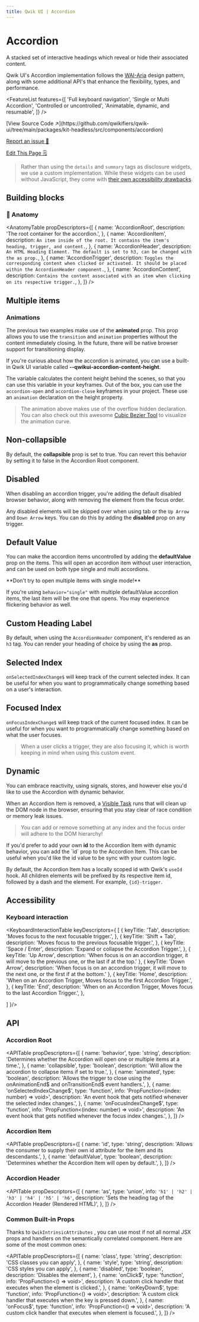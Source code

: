 ```yaml
---
title: Qwik UI | Accordion
---
```



<StatusBanner status={statusByComponent.headless.Accordion} />

# Accordion

A stacked set of interactive headings which reveal or hide their associated content.

<Showcase name="hero" />

Qwik UI's Accordion implementation follows the [WAI-Aria](https://www.w3.org/WAI/ARIA/apg/patterns/accordion/) design pattern, along with some additional API's that enhance the flexibility, types, and performance.

<FeatureList
  features={[
    'Full keyboard navigation',
    'Single or Multi Accordion',
    'Controlled or uncontrolled',
    'Animatable, dynamic, and resumable',
  ]}
/>

<div class="mb-6 flex flex-col gap-2">
[View Source Code ↗️](https://github.com/qwikifiers/qwik-ui/tree/main/packages/kit-headless/src/components/accordion)

[Report an issue 🚨](https://github.com/qwikifiers/qwik-ui/issues)

[Edit This Page 🗒️](<https://github.com/qwikifiers/qwik-ui/edit/main/apps/website/src/routes/docs/headless/(components)/accordion/index.mdx>)

</div>

> Rather than using the `details` and `summary` tags as disclosure widgets, we use a custom implementation. While these widgets can be used without JavaScript, they come with [their own accessibility drawbacks](https://www.scottohara.me/blog/2022/09/12/details-summary.html).

## Building blocks

<CodeSnippet name="building-blocks.tsx" />

### 🎨 Anatomy

<AnatomyTable
  propDescriptors={[
    {
      name: 'AccordionRoot',
      description: 'The root container for the accordion.',
    },
    {
      name: 'AccordionItem',
      description: `An item inside of the root. It contains the item's heading, trigger, and content.`,
    },
    {
      name: 'AccordionHeader',
      description: `An HTML Heading Element. The default is set to h3, can be changed with the as prop.`,
    },
    {
      name: 'AccordionTrigger',
      description: `Toggles the corresponding content when clicked or activated. It should be placed within the AccordionHeader component.`,
    },
    {
      name: 'AccordionContent',
      description: `Contains the content associated with an item when clicking on its respective trigger.`,
    },
  ]}
/>

## Multiple items

<Showcase name="multi" />

### Animations

The previous two examples make use of the **animated** prop. This prop allows you to use the `transition` and `animation` properties without the content immediately closing. In the future, there will be native browser support for transitioning display.

If you're curious about how the accordion is animated, you can use a built-in Qwik UI variable called **--qwikui-accordion-content-height**.

The variable calculates the content height behind the scenes, so that you can use this variable in your keyframes. Out of the box, you can use the `accordion-open` and `accordion-close` keyframes in your project. These use an `animation` declaration on the height property.

> The animation above makes use of the overflow hidden declaration. You can also check out this awesome [Cubic Bezier Tool](https://cubic-bezier.com/) to visualize the animation curve.

## Non-collapsible

<Showcase name="non-collapsible" />

By default, the <strong>collapsible</strong> prop is set to true. You can revert this behavior by setting it to false in the Accordion Root component.

## Disabled

<Showcase name="disabled" />

When disabling an accordion trigger, you're adding the default disabled browser behavior, along with removing the element from the focus order.

Any disabled elements will be skipped over when using tab or the `Up Arrow` and `Down Arrow` keys. You can do this by adding the **disabled** prop on any trigger.

## Default Value

<Showcase name="default-value" />

You can make the accordion items uncontrolled by adding the **defaultValue** prop on the items. This will open an accordion item without user interaction, and can be used on both type single and multi accordions.

<Note status="warning">
**Don't try to open multiple items with single mode!**

If you're using `behavior="single"` with multiple defaultValue accordion items, the last item will be the one that opens. You may experience flickering behavior as well.

</Note>

## Custom Heading Label

<Showcase name="custom-heading" />

By default, when using the `AccordionHeader` component, it's rendered as an `h3` tag. You can render your heading of choice by using the **as** prop.

## Selected Index

<Showcase name="selected-index" />

`onSelectedIndexChange$` will keep track of the current selected index. It can be useful for when you want to programmatically change something based on a user's interaction.

## Focused Index

<Showcase name="focused-index" />

`onFocusIndexChange$` will keep track of the current focused index. It can be useful for when you want to programmatically change something based on what the user focuses.

> When a user clicks a trigger, they are also focusing it, which is worth keeping in mind when using this custom event.

## Dynamic

<Showcase name="dynamic" />

You can embrace reactivity, using signals, stores, and however else you'd like to use the Accordion with dynamic behavior.

When an Accordion Item is removed, a [Visible Task](https://qwik.builder.io/docs/components/tasks/#usevisibletask) runs that will clean up the DOM node in the browser, ensuring that you stay clear of race condition or memory leak issues.

> You can add or remove something at any index and the focus order will adhere to the DOM hierarchy!

<div class="my-4">
  If you'd prefer to add your own <strong>id</strong> to the Accordion Item with dynamic
  behavior, you can add the `id` prop to the Accordion Item. This can be useful when you'd
  like the id value to be sync with your custom logic.
</div>

By default, the Accordion Item has a locally scoped id with Qwik's `useId` hook. All children elements will be prefixed by its respective item id, followed by a dash and the element. For example, `{id}-trigger`.

## Accessibility

### Keyboard interaction

<KeyboardInteractionTable keyDescriptors={
[
  {
    keyTitle: 'Tab',
    description: 'Moves focus to the next focusable trigger.',
  },
  {
    keyTitle: 'Shift + Tab',
    description: 'Moves focus to the previous focusable trigger.',
  },
  {
    keyTitle: 'Space / Enter',
    description: 'Expand or collapse the Accordion Trigger.',
  },
  {
    keyTitle: 'Up Arrow',
    description: 'When focus is on an accordion trigger, it will move to the previous one, or the last if at the top.'
  },
  {
    keyTitle: 'Down Arrow',
    description: 'When focus is on an accordion trigger, it will move to the next one, or the first if at the bottom.'
  },
  {
    keyTitle: 'Home',
    description: 'When on an Accordion Trigger, Moves focus to the first Accordion Trigger.',
  },
  {
    keyTitle: 'End',
    description: 'When on an Accordion Trigger, Moves focus to the last Accordion Trigger.',
  },

]
}/>

## API

### Accordion Root

<APITable
  propDescriptors={[
    {
      name: 'behavior',
      type: 'string',
      description:
        'Determines whether the Accordion will open one or multiple items at a time.',
    },
    {
      name: 'collapsible',
      type: 'boolean',
      description: 'Will allow the accordion to collapse items if set to true.',
    },
    {
      name: 'animated',
      type: 'boolean',
      description:
        'Allows the trigger to close using the onAnimationEnd$ and onTransitionEnd$ event handlers.',
    },
    {
      name: 'onSelectedIndexChange$',
      type: 'function',
      info: 'PropFunction<(index: number) => void>',
      description:
        'An event hook that gets notified whenever the selected index changes.',
    },
    {
      name: 'onFocusIndexChange$',
      type: 'function',
      info: 'PropFunction<(index: number) => void>',
      description: 'An event hook that gets notified whenever the focus index changes.',
    },
  ]}
/>

### Accordion Item

<APITable
  propDescriptors={[
    {
      name: 'id',
      type: 'string',
      description:
        'Allows the consumer to supply their own id attribute for the item and its descendants.',
    },
    {
      name: 'defaultValue',
      type: 'boolean',
      description: 'Determines whether the Accordion Item will open by default.',
    },
  ]}
/>

### Accordion Header

<APITable
  propDescriptors={[
    {
      name: 'as',
      type: 'union',
      info: `'h1' | 'h2' | 'h3' | 'h4' | 'h5' | 'h6'`,
      description: 'Sets the heading tag of the Accordion Header (Rendered HTML)',
    },
  ]}
/>

### Common Built-in Props

Thanks to `QwikIntrinsicAttributes` , you can use most if not all normal JSX props and handlers on the semantically correlated component. Here are some of the most common ones:

<APITable
  propDescriptors={[
    {
      name: 'class',
      type: 'string',
      description: 'CSS classes you can apply',
    },
    {
      name: 'style',
      type: 'string',
      description: 'CSS styles you can apply',
    },
    {
      name: 'disabled',
      type: 'boolean',
      description: 'Disables the element',
    },
    {
      name: 'onClick$',
      type: 'function',
      info: 'PropFunction<() => void>',
      description: 'A custom click handler that executes when the element is clicked.',
    },
    {
      name: 'onKeyDown$',
      type: 'function',
      info: 'PropFunction<() => void>',
      description: 'A custom click handler that executes when the key is pressed down.',
    },
    {
      name: 'onFocus$',
      type: 'function',
      info: 'PropFunction<() => void>',
      description: 'A custom click handler that executes when element is focused.',
    },
  ]}
/>
